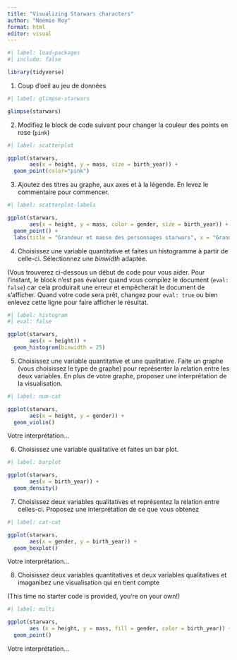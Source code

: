 ---
title: "Visualizing Starwars characters"
author: "Noémie Roy"
format: html
editor: visual
---

```{r}
#| label: load-packages
#| include: false

library(tidyverse)
```

1.  Coup d'oeil au jeu de données

```{r}
#| label: glimpse-starwars

glimpse(starwars)
```

2.  Modifiez le block de code suivant pour changer la couleur des points en rose (`pink`)

```{r}
#| label: scatterplot

ggplot(starwars, 
       aes(x = height, y = mass, size = birth_year)) +
  geom_point(color="pink")
```

3.  Ajoutez des titres au graphe, aux axes et à la légende. En levez le commentaire pour commencer.

```{r}
#| label: scatterplot-labels

ggplot(starwars, 
       aes(x = height, y = mass, color = gender, size = birth_year)) +
  geom_point() +
  labs(title = "Grandeur et masse des personnages starwars", x = "Grandeur", y = "masse", color = "sexe", size = "Année de naissance")
```

4.  Choisissez une variable quantitative et faites un histogramme à partir de celle-ci. Sélectionnez une *binwidth* adaptée.

(Vous trouverez ci-dessous un début de code pour vous aider. Pour l'instant, le block n'est pas évaluer quand vous compilez le document (`eval: false`) car cela produirait une erreur et empêcherait le document de s'afficher. Quand votre code sera prêt, changez pour `eval: true` ou bien enlevez cette ligne pour faire afficher le résultat.

```{r}
#| label: histogram
#| eval: false

ggplot(starwars, 
       aes(x = height)) +
  geom_histogram(binwidth = 25)
```

5.  Choisissez une variable quantitative et une qualitative. Faite un graphe (vous choisissez le type de graphe) pour représenter la relation entre les deux variables. En plus de votre graphe, proposez une interprétation de la visualisation.

```{r}
#| label: num-cat

ggplot(starwars, 
       aes(x = height, y = gender)) + 
  geom_violin()

```

Votre interprétation...

6.  Choisissez une variable qualitative et faites un bar plot.

```{r}
#| label: barplot

ggplot(starwars, 
       aes(x = birth_year)) + 
  geom_density()

```

7.  Choisissez deux variables qualitatives et représentez la relation entre celles-ci. Proposez une interprétation de ce que vous obtenez

```{r}
#| label: cat-cat

ggplot(starwars, 
       aes(x = gender, y = birth_year)) + 
  geom_boxplot()

```

Votre interprétation...

8.  Choisissez deux variables quantitatives et deux variables qualitatives et imaganibez une visualisation qui en tient compte

(This time no starter code is provided, you're on your own!)

```{r}
#| label: multi

ggplot(starwars, 
       aes (x = height, y = mass, fill = gender, color = birth_year)) +
  geom_point() 

```

Votre interprétation...
